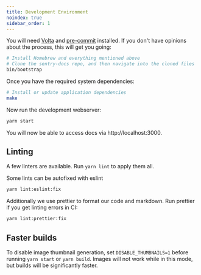 ```yaml
---
title: Development Environment
noindex: true
sidebar_order: 1
---
```


You will need [Volta][volta] and [pre-commit][pre-commit] installed. If you don't have opinions about the process, this will get you going:

```bash
# Install Homebrew and everything mentioned above
# Clone the sentry-docs repo, and then navigate into the cloned files
bin/bootstrap
```

Once you have the required system dependencies:

```bash
# Install or update application dependencies
make
```

Now run the development webserver:

```bash
yarn start
```

You will now be able to access docs via http://localhost:3000.

[gatsby]: https://gatsbyjs.org
[volta]: https://volta.sh/
[pre-commit]: https://pre-commit.com/

## Linting

A few linters are available. Run `yarn lint` to apply them all.

Some lints can be autofixed with eslint

```bash
yarn lint:eslint:fix
```

Additionally we use prettier to format our code and markdown. Run prettier if you get linting errors in CI:

```bash
yarn lint:prettier:fix
```

## Faster builds

To disable image thumbnail generation, set `DISABLE_THUMBNAILS=1` before running `yarn start` or `yarn build`. Images will not work while in this mode, but builds will be significantly faster.
